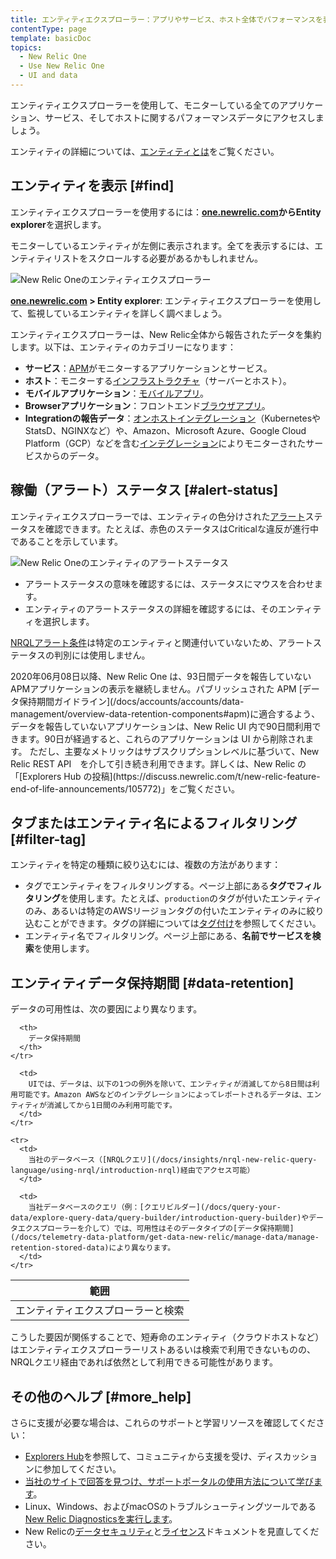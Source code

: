 ```yaml
---
title: エンティティエクスプローラー：アプリやサービス、ホスト全体でパフォーマンスを表示
contentType: page
template: basicDoc
topics:
  - New Relic One
  - Use New Relic One
  - UI and data
---
```


エンティティエクスプローラーを使用して、モニターしている全てのアプリケーション、サービス、そしてホストに関するパフォーマンスデータにアクセスしましょう。

エンティティの詳細については、[エンティティとは](/docs/new-relic-one/use-new-relic-one/core-concepts/what-entity-new-relic)をご覧ください。

## エンティティを表示 [#find]

エンティティエクスプローラーを使用するには：**[one.newrelic.com](http://one.newrelic.com)**から**Entity explorer**を選択します。

モニターしているエンティティが左側に表示されます。全てを表示するには、エンティティリストをスクロールする必要があるかもしれません。

![New Relic Oneのエンティティエクスプローラー](./images/new-relic-one-entity-explorer.png "new-relic-one-entity-explorer-entities.png")

**[one.newrelic.com](http://one.newrelic.com) > Entity explorer**: エンティティエクスプローラーを使用して、監視しているエンティティを詳しく調べましょう。

エンティティエクスプローラーは、New Relic全体から報告されたデータを集約します。以下は、エンティティのカテゴリーになります：

* **サービス**：[APM](/docs/apm)がモニターするアプリケーションとサービス。
* **ホスト**：モニターする[インフラストラクチャ](/docs/infrastructure)（サーバーとホスト）。
* **モバイルアプリケーション**：[モバイルアプリ](/docs/mobile-monitoring)。
* **Browserアプリケーション**：フロントエンド[ブラウザアプリ](/docs/browser)。
* **Integrationの報告データ**：[オンホストインテグレーション](/docs/integrations/host-integrations/getting-started/introduction-host-integrations)（KubernetesやStatsD、NGINXなど）や、Amazon、Microsoft Azure、Google Cloud Platform（GCP）などを含む[インテグレーション](https://newrelic.com/integrations)によりモニターされたサービスからのデータ。

## 稼働（アラート）ステータス [#alert-status]

エンティティエクスプローラーでは、エンティティの色分けされた[アラート](/docs/alerts/new-relic-alerts/getting-started/introduction-new-relic-alerts)ステータスを確認できます。たとえば、赤色のステータスはCriticalな違反が進行中であることを示しています。

![New Relic Oneのエンティティのアラートステータス](./images/new-relic-one-entity-alert-status-red.png "new-relic-one-entity-alert-status.png")

* アラートステータスの意味を確認するには、ステータスにマウスを合わせます。
* エンティティのアラートステータスの詳細を確認するには、そのエンティティを選択します。

[NRQLアラート条件](/docs/alerts/new-relic-alerts/defining-conditions/create-alert-conditions-nrql-queries)は特定のエンティティと関連付いていないため、アラートステータスの判別には使用しません。

<Callout variant="important">
  2020年06月08日以降、New Relic One は、93日間データを報告していない APMアプリケーションの表示を継続しません。パブリッシュされた APM [データ保持期間ガイドライン](/docs/accounts/accounts/data-management/overview-data-retention-components#apm)に適合するよう、データを報告していないアプリケーションは、New Relic UI 内で90日間利用できます。90日が経過すると、これらのアプリケーションは UI から削除されます。 ただし、主要なメトリックはサブスクリプションレベルに基づいて、New Relic REST API　を介して引き続き利用できます。詳しくは、New Relic の「[Explorers Hub の投稿](https://discuss.newrelic.com/t/new-relic-feature-end-of-life-announcements/105772)」をご覧ください。
</Callout>

## タブまたはエンティティ名によるフィルタリング [#filter-tag]

エンティティを特定の種類に絞り込むには、複数の方法があります：

* タグでエンティティをフィルタリングする。ページ上部にある**タグでフィルタリング**を使用します。たとえば、`production`のタグが付いたエンティティのみ、あるいは特定のAWSリージョンタグの付いたエンティティのみに絞り込むことができます。タグの詳細については[タグ付け](/docs/using-tags)を参照してください。
* エンティティ名でフィルタリング。ページ上部にある、**名前でサービスを検索**を使用します。

## エンティティデータ保持期間 [#data-retention]

データの可用性は、次の要因により異なります。

<Table>
  <thead>
    <tr>
      <th style={{ width: "200px" }}>
        範囲
      </th>

      <th>
        データ保持期間
      </th>
    </tr>
  </thead>

  <tbody>
    <tr>
      <td>
        エンティティエクスプローラーと検索
      </td>

      <td>
        UIでは、データは、以下の1つの例外を除いて、エンティティが消滅してから8日間は利用可能です。Amazon AWSなどのインテグレーションによってレポートされるデータは、エンティティが消滅してから1日間のみ利用可能です。
      </td>
    </tr>

    <tr>
      <td>
        当社のデータベース（[NRQLクエリ](/docs/insights/nrql-new-relic-query-language/using-nrql/introduction-nrql)経由でアクセス可能）
      </td>

      <td>
        当社データベースのクエリ（例：[クエリビルダー](/docs/query-your-data/explore-query-data/query-builder/introduction-query-builder)やデータエクスプローラーを介して）では、可用性はそのデータタイプの[データ保持期間](/docs/telemetry-data-platform/get-data-new-relic/manage-data/manage-retention-stored-data)により異なります。
      </td>
    </tr>
  </tbody>
</Table>

こうした要因が関係することで、短寿命のエンティティ（クラウドホストなど）はエンティティエクスプローラーリストあるいは検索で利用できないものの、NRQLクエリ経由であれば依然として利用できる可能性があります。

## その他のヘルプ [#more_help]

さらに支援が必要な場合は、これらのサポートと学習リソースを確認してください：

* [Explorers Hub](https://discuss.newrelic.com/)を参照して、コミュニティから支援を受け、ディスカッションに参加してください。
* [当社のサイトで回答を見つけ、サポートポータルの使用方法について学びます](/docs/using-new-relic/welcome-new-relic/get-started/find-help-use-support-portal)。
* Linux、Windows、およびmacOSのトラブルシューティングツールである[New Relic Diagnosticsを実行します](/docs/using-new-relic/cross-product-functions/troubleshooting/new-relic-diagnostics)。
* New Relicの[データセキュリティ](/docs/security)と[ライセンス](/docs/licenses)ドキュメントを見直してください。
